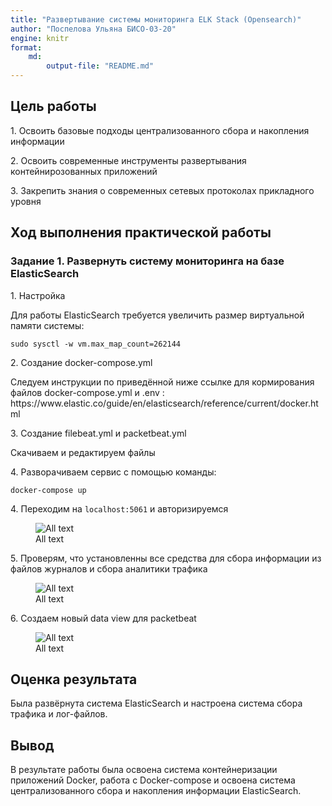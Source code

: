 ```yaml
---
title: "Развертывание системы мониторинга ELK Stack (Opensearch)"
author: "Поспелова Ульяна БИСО-03-20"
engine: knitr
format:
    md:
        output-file: "README.md"
---
```


## Цель работы

1\. Освоить базовые подходы централизованного сбора и накопления информации

2\. Освоить современные инструменты развертывания контейнирозованных приложений

3\. Закрепить знания о современных сетевых протоколах прикладного уровня

## Ход выполнения практической работы

### Задание 1. Развернуть систему мониторинга на базе ElasticSearch

1\. Настройка

 Для работы ElasticSearch требуется увеличить размер виртуальной памяти системы:

```
sudo sysctl -w vm.max_map_count=262144
```

2\. Создание docker-compose.yml

Следуем инструкции по приведённой ниже ссылке для кормирования файлов docker-compose.yml и .env :
https://www.elastic.co/guide/en/elasticsearch/reference/current/docker.html

3\. Создание filebeat.yml и packetbeat.yml

Скачиваем и редактируем файлы

4\. Разворачиваем сервис с помощью команды:

```
docker-compose up
```

4\. Переходим на `localhost:5061` и авторизируемся

![All text](pic1.png)

5\. Проверям, что установленны все средства для сбора информации из файлов журналов и сбора аналитики трафика

![All text](pic2.png)

6\. Создаем новый data view для packetbeat

![All text](pic3.png)

## Оценка результата

Была развёрнута система ElasticSearch и настроена система сбора трафика и лог-файлов.

## Вывод

В результате работы была освоена система контейнеризации приложений Docker, работа с Docker-compose и освоена система централизованного сбора и накопления информации ElasticSearch.